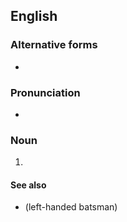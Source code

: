 {{also|rhb}}
==English==

===Alternative forms===
* {{l|en|rhb}}

===Pronunciation===
* {{audio|en-au-RHB.ogg|Audio (AU)|lang=en}}

===Noun===
{{en-noun}}

# {{lb|en|cricket}} {{io|lang=en|[[right-handed]] [[batsman]]}}

====See also====
* {{l|en|LHB}} (left-handed batsman)